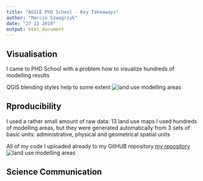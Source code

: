 ```yaml
---
title: "AGILE PhD School - Key Takeaways"
author: "Marcin Szwagrzyk"
date: "27 11 2019"
output: html_document
---
```





## Visualisation
I came to PHD School with a problem how to visualize hundreds of modelling results

QGIS blending styles help to some extent
![land use modelling areas](areas.png)



## Rproducibility
I used a rather small amount of raw data: 13 land use maps
I used hundreds of modelling areas, but they were generated automatically from 3 sets of basic units:
administrative, physical and geometrical spatial units

All of my code I uploaded already to my GitHUB repository
[my repository](https://github.com/marcinszwagrzyk/LandUse_MAUP_model)
![land use modelling areas](areas.png)




## Science Communication
